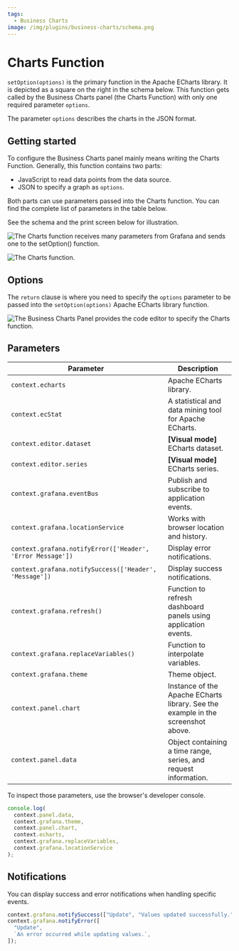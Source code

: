 ```yaml
---
tags:
  - Business Charts
image: /img/plugins/business-charts/schema.png
---
```



# Charts Function

`setOption(options)` is the primary function in the Apache ECharts library. It is depicted as a square on the right in the schema below. This function gets called by the Business Charts panel (the Charts Function) with only one required parameter `options`.

The parameter `options` describes the charts in the JSON format.

## Getting started

To configure the Business Charts panel mainly means writing the Charts Function. Generally, this function contains two parts:

- JavaScript to read data points from the data source.
- JSON to specify a graph as `options`.

Both parts can use parameters passed into the Charts function. You can find the complete list of parameters in the table below.

See the schema and the print screen below for illustration.

<Image
  title="The Charts function receives many parameters from Grafana and sends one to the setOption() function."
  src="/img/plugins/business-charts/schema.png"
/>

<Image
  title="The Charts function."
  src="/img/plugins/business-charts/charts-function.png"
/>

## Options

The `return` clause is where you need to specify the `options` parameter to be passed into the `setOption(options)` Apache ECharts library function.

<Image
  title="The Business Charts Panel provides the code editor to specify the Charts function."
  src="/img/plugins/business-charts/function.png"
/>

## Parameters

| Parameter                                                  | Description                                                                      |
| ---------------------------------------------------------- | -------------------------------------------------------------------------------- |
| `context.echarts`                                          | Apache ECharts library.                                                          |
| `context.ecStat`                                           | A statistical and data mining tool for Apache ECharts.                           |
| `context.editor.dataset`                                   | **[Visual mode]** ECharts dataset.                                               |
| `context.editor.series`                                    | **[Visual mode]** ECharts series.                                                |
| `context.grafana.eventBus`                                 | Publish and subscribe to application events.                                     |
| `context.grafana.locationService`                          | Works with browser location and history.                                         |
| `context.grafana.notifyError(['Header', 'Error Message'])` | Display error notifications.                                                     |
| `context.grafana.notifySuccess(['Header', 'Message'])`     | Display success notifications.                                                   |
| `context.grafana.refresh()`                                | Function to refresh dashboard panels using application events.                   |
| `context.grafana.replaceVariables()`                       | Function to interpolate variables.                                               |
| `context.grafana.theme`                                    | Theme object.                                                                    |
| `context.panel.chart`                                      | Instance of the Apache ECharts library. See the example in the screenshot above. |
| `context.panel.data`                                       | Object containing a time range, series, and request information.                 |

To inspect those parameters, use the browser's developer console.

```javascript
console.log(
  context.panel.data,
  context.grafana.theme,
  context.panel.chart,
  context.echarts,
  context.grafana.replaceVariables,
  context.grafana.locationService
);
```

## Notifications

You can display success and error notifications when handling specific events.

```javascript
context.grafana.notifySuccess(["Update", "Values updated successfully."]);
context.grafana.notifyError([
  "Update",
  `An error occurred while updating values.`,
]);
```
